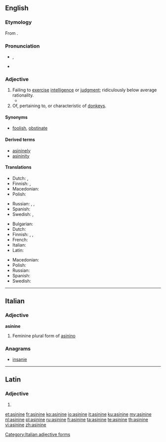 ==English==
{{was wotd|2008|January|9}}

===Etymology===
From {{etyl|la}} {{term|asininus|asinīnus|of a donkey or ass|lang=la}}.

===Pronunciation===
* {{a|RP|US}} {{IPA|/ˈæs.ɪ.naɪn/|/ˈæs.ə.naɪn/}}, {{X-SAMPA|/"{s.I.naIn/|/"{s.@.naIn/}}
* {{audio|en-us-asinine.ogg|Audio (US)}}

===Adjective===
{{en-adj}}

# Failing to [[exercise]] [[intelligence]] or [[judgment]]; ridiculously below average rationality.
#*{{quote-book|year=1922|author=[[w:Michael Arlen|Michael Arlen]]|title=“Piracy”: A Romantic Chronicle of These Days|chapter=2/2/2|url=http://openlibrary.org/works/OL1519647W|passage=They danced on silently, softly.  Their feet played tricks to the beat of the tireless measure, that exquisitely '''asinine''' blare which is England's punishment for having lost America.}}
# Of, pertaining to, or characteristic of [[donkey]]s.

====Synonyms====
* {{sense|failing to exercise intelligence or judgment}} [[foolish]], [[obstinate]]

====Derived terms====
* [[asininely]]
* [[asininity]]

====Translations====
{{trans-top|failing to exercise intelligence or judgment}}
* Dutch: {{t-|nl|oerdom}}, {{t+|nl|achterlijk}}
* Finnish: {{t+|fi|typerä}}, {{t-|fi|aasimainen}}
* Macedonian: {{t-|mk|глуп|m|tr=glup}}
* Polish: {{t-|pl|debilny|m}}
{{trans-mid}}
* Russian: {{t+|ru|глупый|tr=glúpyj}}, {{t+|ru|дебильный|tr=debílʹnyj}}, {{t+|ru|ослиный|tr=oslínyj}}
* Spanish: {{t+|es|estúpido}}
* Swedish: {{t-|sv|åsnelik}}, {{t+|sv|enfaldig}}
{{trans-bottom}}

{{trans-top|of or relating to a donkey}}
* Bulgarian: {{t-|bg|магарешки}}
* Dutch: {{t-|nl|ezelachtig}}
* Finnish: {{t+|fi|aasi|alt=aasi-}}, {{t+|fi|aasi|alt=aasin-}}, {{t-|fi|aasimainen}}
* French: {{t+|fr|asinin}}
* Italian: {{t-|it|asinino|m}}
* Latin: {{t-|la|asininus|alt=asinīnus}}
{{trans-mid}}
* Macedonian: {{t-|mk|магарешки|m|tr=magáreški}}
* Polish: {{t+|pl|ośli|m}}
* Russian: {{t+|ru|ослиный|tr=oslínyj}}
* Spanish: {{t+|es|asnal}}
* Swedish: {{t-|sv|åsnelik}}
{{trans-bottom}}

----

==Italian==

===Adjective===
'''asinine''' {{f}}

# Feminine plural form of [[asinino]]

===Anagrams===
* [[insanie#Italian|insanie]]

[[Category:Italian adjective forms]]

----

==Latin==

===Adjective===
{{la-adj-form|asinīne}}

# {{inflection of|asininus|asinīnus|voc|m|s|lang=la}}

[[et:asinine]]
[[fr:asinine]]
[[ko:asinine]]
[[io:asinine]]
[[it:asinine]]
[[ku:asinine]]
[[my:asinine]]
[[nl:asinine]]
[[pl:asinine]]
[[ru:asinine]]
[[fi:asinine]]
[[ta:asinine]]
[[te:asinine]]
[[th:asinine]]
[[vi:asinine]]
[[zh:asinine]]